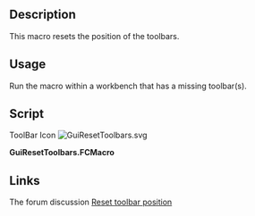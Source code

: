 <languages/>
<translate>

<!--T:1-->
{{Macro
|Name=GuiResetToolbars
|Description=This macro resets the position of the toolbars. Run the macro within a workbench that has a missing toolbar(s).
|Author=PR-DC
|Download=[https://wiki.freecad.org/images/f/f8/GuiResetToolbars.svg ToolBar Icon]
|Date=2020-04-21
|Version=1.0.0
|FCVersion= 0.18.4 and above
|SeeAlso=[https://github.com/PR-DC/GuiResetToolbars/ Github repository]
}}

==Description== <!--T:2-->

<!--T:3-->
This macro resets the position of the toolbars.

==Usage== <!--T:4-->

<!--T:5-->
Run the macro within a workbench that has a missing toolbar(s).

==Script== <!--T:6--> 

<!--T:9-->
ToolBar Icon
</translate>
[[File:GuiResetToolbars.svg]]

'''GuiResetToolbars.FCMacro'''

{{MacroCode|code=
# Reset Toolbars position
# Author: Milos Petrasinovic <mpetrasinovic@pr-dc.com>
# PR-DC, Republic of Serbia
# info@pr-dc.com
# 
# --------------------
#
# Copyright (C) 2020 PR-DC <info@pr-dc.com>
# 
# This program is free software: you can redistribute it and/or modify
# it under the terms of the GNU Lesser General Public License as 
# published by the Free Software Foundation, either version 3 of the 
# License, or (at your option) any later version.
#  
# This program is distributed in the hope that it will be useful,
# but WITHOUT ANY WARRANTY; without even the implied warranty of
# MERCHANTABILITY or FITNESS FOR A PARTICULAR PURPOSE.  See the
# GNU Lesser General Public License for more details.
#  
# You should have received a copy of the GNU Lesser General Public License
# along with this program.  If not, see <https://www.gnu.org/licenses/>.
#
# --------------------

__Name__ = 'GuiResetToolbars'
__Comment__ = 'Reset Toolbars position'
__Author__ = 'PR-DC'
__Version__ = '1.0.0'
__Date__ = '2020-04-21'
__License__ = 'LGPL-3.0-or-later'
__Web__ = "https://github.com/PR-DC/GuiResetToolbars/"
__Wiki__ = 'https://wiki.freecad.org/Macro_GuiResetToolbars'
__Icon__ = 'https://wiki.freecad.org/images/f/f8/GuiResetToolbars.svg'
__Help__ = 'Run the macro within a workbench that has missing toolbar(s)'
__Status__ = 'stable'
__Requires__ = 'Freecad >= 0.18.4'
__Communication__ = 'https://github.com/PR-DC/GuiResetToolbars/issues/'
__Files__ = 'GuiResetToolbars.svg'

import FreeCADGui as gui
from PySide import QtGui, QtCore # FreeCAD's special PySide!

mw = gui.getMainWindow()
tb = mw.findChildren(QtGui.QToolBar)
for i in tb:
    mw.addToolBar(QtCore.Qt.TopToolBarArea, i)
}}
<translate>

==Links== <!--T:7-->

<!--T:8-->
The forum discussion [https://forum.freecad.org/viewtopic.php?f=3&t=45452&p=390034#p389404 Reset toolbar position]

</translate>